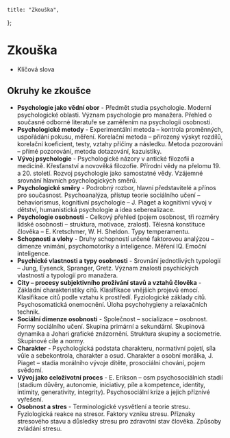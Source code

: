 
    title: "Zkouška",
};

# Zkouška

- <Link href="/doc/psy1_klicova_slova.pdf" file>Klíčová slova</Link>

## Okruhy ke zkoušce

- **Psychologie jako vědní obor** - Předmět studia psychologie. Moderní psychologické oblasti. Význam psychologie pro manažera. Přehled o současné odborné literatuře se zaměřením na psychologii osobnosti.
- **Psychologické metody** - Experimentální metoda – kontrola proměnných, uspořádání pokusu, měření. Korelační metoda – přirozený výskyt rozdílů, korelační koeficient, testy, vztahy příčiny a následku. Metoda pozorování – přímé pozorování, metoda dotazování, kazuistiky.
- **Vývoj psychologie** - Psychologické názory v antické filozofii a medicíně. Křesťanství a novověká filozofie. Přírodní vědy na přelomu 19. a 20. století. Rozvoj psychologie jako samostatné vědy. Vzájemné srovnání hlavních psychologických směrů.
- **Psychologické směry** - Podrobný rozbor, hlavní představitelé a přínos pro současnost. Psychoanalýza, přístup teorie sociálního učení – behaviorismus, kognitivní psychologie – J. Piaget a kognitivní vývoj v dětství, humanistická psychologie a idea seberealizace.
- **Psychologie osobnosti** - Celkový přehled (pojem osobnost, tři rozměry lidské osobnosti – struktura, motivace, zralost). Tělesná konstituce člověka – E. Kretschmer, W. H. Sheldon. Typy temperamentu.
- **Schopnosti a vlohy** - Druhy schopností určené faktorovou analýzou – dimenze vnímání, psychomotoriky a inteligence. Měření IQ. Emoční inteligence.
- **Psychické vlastnosti a typy osobnosti** - Srovnání jednotlivých typologií – Jung, Eysenck, Spranger, Gretz. Význam znalosti psychických vlastností a typologií pro manažera.
- **City – procesy subjektivního prožívání stavů a vztahů člověka** - Základní charakteristiky citů. Klasifikace vnějších projevů emocí. Klasifikace citů podle vztahu k prostředí. Fyziologické základy citů. Psychosomatická onemocnění. Úloha psychohygieny a relaxačních technik.
- **Sociální dimenze osobnosti** - Společnost – socializace – osobnost. Formy sociálního učení. Skupina primární a sekundární. Skupinová dynamika a Johari grafické znázornění. Struktura skupiny a sociometrie. Skupinové cíle a normy.
- **Charakter** - Psychologická podstata charakteru, normativní pojetí, síla vůle a sebekontrola, charakter a osud. Charakter a osobní morálka, J. Piaget – stadia morálního vývoje dítěte, prosociální chování, pojem svědomí.
- **Vývoj jako celoživotní proces** - E. Erikson – osm psychosociálních stadií (stadium důvěry, autonomie, iniciativy, píle a kompetence, identity, intimity, generativity, integrity). Psychosociální krize a jejich příznivé vyřešení.
- **Osobnost a stres** - Terminologické vysvětlení a teorie stresu. Fyziologická reakce na stresor. Faktory vzniku stresu. Příznaky stresového stavu a důsledky stresu pro zdravotní stav člověka. Způsoby zvládání stresu.
